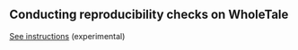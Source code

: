## Conducting reproducibility checks on WholeTale

[See instructions](https://docs.google.com/document/d/1hyXMnEKh52V7uFG7C4sLZUdUzF4gGNIvy6990YHGUwg/edit?usp=sharing) (experimental)